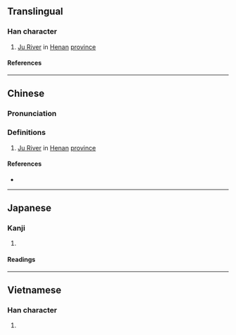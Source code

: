 {{character info}}
==Translingual==

===Han character===
{{Han char|rn=85|rad=水|as=09|sn=12|four=36134|canj=EBUK|ids=⿰氵狊}}

# [[w:Ju River|Ju River]] in [[Henan]] [[province]]

====References====
{{Han ref|kx=0638.060|dkj=17863|dj=1045.010|hdz=31673.100|uh=6E68}}

----

==Chinese==
{{zh-forms}}

===Pronunciation===
{{zh-pron
|m=jú
|c=gwik1
|mc=y
|oc=y
|ma=
|cat=pn
}}

===Definitions===
{{zh-hanzi}}

# [[w:Ju River|Ju River]] in [[Henan]] [[province]]

====References====
* {{R:yue:Hanzi}}

----

==Japanese==

===Kanji===
{{ja-kanji|grade=|rs=水09}}

# {{rfdef|ja|sort=水09}}

====Readings====
{{ja-readings
|on=けき, きゃく
}}

----

==Vietnamese==

===Han character===
{{vi-readings|rs=水09|reading=xố}}

# {{rfdef|vi|sort=水09}}